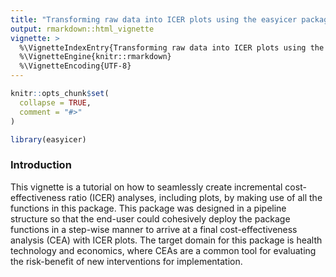 ```yaml
---
title: "Transforming raw data into ICER plots using the easyicer package"
output: rmarkdown::html_vignette
vignette: >
  %\VignetteIndexEntry{Transforming raw data into ICER plots using the easyicer package}
  %\VignetteEngine{knitr::rmarkdown}
  %\VignetteEncoding{UTF-8}
---
```


```r
knitr::opts_chunk$set(
  collapse = TRUE,
  comment = "#>"
)
```

```r
library(easyicer)
```

### Introduction

This vignette is a tutorial on how to seamlessly create incremental cost-effectiveness ratio (ICER) analyses, including plots, by making use of all the functions in this package. This package was designed in a pipeline structure so that the end-user could cohesively deploy the package functions in a step-wise manner to arrive at a final cost-effectiveness analysis (CEA) with ICER plots. The target domain for this package is health technology and economics, where CEAs are a common tool for evaluating the risk-benefit of new interventions for implementation. 
